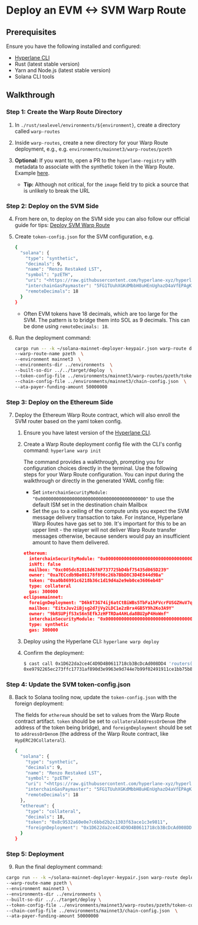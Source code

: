 # Deploy an EVM \<-> SVM Warp Route

## Prerequisites

Ensure you have the following installed and configured:

- [Hyperlane CLI](/docs/reference/cli.mdx)
- Rust (latest stable version)
- Yarn and Node.js (latest stable version)
- Solana CLI tools

## Walkthrough

### Step 1: Create the Warp Route Directory

1. In `./rust/sealevel/environments/${environment}`, create a directory called `warp-routes`
2. Inside `warp-routes`, create a new directory for your Warp Route deployment, e.g., e.g. `environments/mainnet3/warp-routes/pzeth`
3. **Optional:** If you want to, open a PR to the `hyperlane-registry` with metadata to associate with the synthetic token in the Warp Route. Example [here](https://github.com/hyperlane-xyz/hyperlane-registry/pull/142).

   - **Tip:** Although not critical, for the `image` field try to pick a source that is unlikely to break the URL

### Step 2: Deploy on the SVM Side

4. From here on, to deploy on the SVM side you can also follow our official guide for tips: [Deploy SVM Warp Route](https://docs.hyperlane.xyz/docs/guides/deploy-svm-warp-route)
5. Create `token-config.json` for the SVM configuration, e.g.

   ```bash
   {
     "solana": {
       "type": "synthetic",
       "decimals": 9,
       "name": "Renzo Restaked LST",
       "symbol": "pzETH",
       "uri": "<https://raw.githubusercontent.com/hyperlane-xyz/hyperlane-registry/12660fd34d30e960a748d87408a8d88f634f7454/deployments/warp_routes/pzETH/ethereum-solana-metadata.json>",
       "interchainGasPaymaster": "5FG1TUuhXGKdMbbH8uHEnUghazD4aVfEPAgKLNGNx3SL",
       "remoteDecimals": 18
     }
   }
   ```

   - Often EVM tokens have 18 decimals, which are too large for the SVM. The pattern is to bridge them into SOL as 9 decimals. This can be done using `remoteDecimals: 18`.

6. Run the deployment command:

   ```bash
   cargo run -- -k ~/solana-mainnet-deployer-keypair.json warp-route deploy \
   --warp-route-name pzeth  \
   --environment mainnet3  \
   --environments-dir ../environments  \
   --built-so-dir ../../target/deploy  \
   --token-config-file ../environments/mainnet3/warp-routes/pzeth/token-config.json  \
   --chain-config-file ../environments/mainnet3/chain-config.json  \
   --ata-payer-funding-amount 50000000
   ```

### Step 3: Deploy on the Ethereum Side

7. Deploy the Ethereum Warp Route contract, which will also enroll the SVM router based on the yaml token config.

   1. Ensure you have latest version of the [Hyperlane CLI](/docs/reference/cli.mdx).
   2. Create a Warp Route deployment config file with the CLI's config command: `hyperlane warp init `

      The command provides a walkthrough, prompting you for configuration choices directly in the terminal.
      Use the following steps for your Warp Route configuration. You can input during the walkthrough or directly in the generated YAML config file:

      - Set `interchainSecurityModule: "0x0000000000000000000000000000000000000000"` to use the default ISM set in the destination chain Mailbox
      - Set the `gas` to a ceiling of the compute units you expect the SVM message delivery transaction to take. For instance, Hyperlane Warp Routes have gas set to `300`. It's important for this to be an upper limit - the relayer will not deliver Warp Route transfer messages otherwise, because senders would pay an insufficient amount to have them delivered.

      ```json
      ethereum:
        interchainSecurityModule: "0x0000000000000000000000000000000000000000"
        isNft: false
        mailbox: "0xc005dc82818d67AF737725bD4bf75435d065D239"
        owner: "0xa7ECcdb9Be08178f896c26b7BbD8C3D4E844d9Ba"
        token: "0xa0b86991c6218b36c1d19d4a2e9eb0ce3606eb48"
        type: collateral
        gas: 300000
      eclipsemainnet:
        foreignDeployment: "D6k6T3G74ij6atCtBiWBs5TbFa1hFVcrFUSGZHuV7q3Z"
        mailbox: "EitxJuv2iBjsg2d7jVy2LDC1e2zBrx4GB5Y9h2Ko3A9Y"
        owner: "9bRSUPjfS3xS6n5EfkJzHFTRDa4AHLda8BU2pP4HoWnf"
        interchainSecurityModule: "0x0000000000000000000000000000000000000000"
        type: synthetic
        gas: 300000
      ```

   3. Deploy using the Hyperlane CLI: `hyperlane warp deploy `
   4. Confirm the deployment:
      ```bash
      $ cast call 0x1D622da2ce4C4D9D4B0611718cb3BcDcAd008DD4 'routers(uint32)(bytes32)' $DESTINATION_DOMAIN --rpc-url $(rpc ethereum) 1399811149
      0xe9792265ec273ffc17731af890d3e9963e9d744e7b99f02491911ce1bb75b8cb
      ```

### Step 4: Update the SVM token-config.json

8. Back to Solana tooling now, update the `token-config.json` with the foreign deployment:

   The fields for `ethereum` should be set to values from the Warp Route contract artifact. `token` should be set to `collateralAddressOrDenom` (the address of the token being bridge), and `foreignDeployment` should be set to `addressOrDenom` (the address of the Warp Route contract, like `HypERC20Collateral`).

   ```bash
   {
     "solana": {
       "type": "synthetic",
       "decimals": 9,
       "name": "Renzo Restaked LST",
       "symbol": "pzETH",
       "uri": "<https://raw.githubusercontent.com/hyperlane-xyz/hyperlane-registry/12660fd34d30e960a748d87408a8d88f634f7454/deployments/warp_routes/pzETH/ethereum-solana-metadata.json>",
       "interchainGasPaymaster": "5FG1TUuhXGKdMbbH8uHEnUghazD4aVfEPAgKLNGNx3SL",
       "remoteDecimals": 18
     },
     "ethereum": {
       "type": "collateral",
       "decimals": 18,
       "token": "0x8c9532a60e0e7c6bbd2b2c1303f63ace1c3e9811",
       "foreignDeployment": "0x1D622da2ce4C4D9D4B0611718cb3BcDcAd008DD4"
     }
   }
   ```

### Step 5: Deployment

9. Run the final deployment command:

```bash
cargo run -- -k ~/solana-mainnet-deployer-keypair.json warp-route deploy  \
--warp-route-name pzeth \
--environment mainnet3 \
--environments-dir ../environments \
--built-so-dir ../../target/deploy \
--token-config-file ../environments/mainnet3/warp-routes/pzeth/token-config.json  \
--chain-config-file ../environments/mainnet3/chain-config.json  \
--ata-payer-funding-amount 50000000
```
